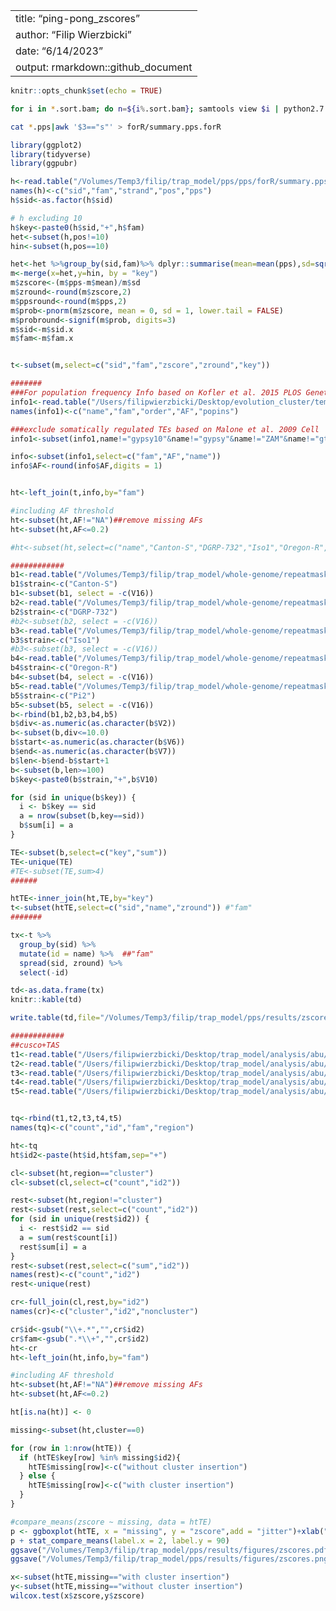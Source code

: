 
---
title: "ping-pong_zscores"
author: "Filip Wierzbicki"
date: "6/14/2023"
output: rmarkdown::github_document
---
  
```r
knitr::opts_chunk$set(echo = TRUE)
```


```bash
for i in *.sort.bam; do n=${i%.sort.bam}; samtools view $i | python2.7 /Volumes/Temp3/filip/programs/roberts_scripts/te-tools-code/piRNA/ping-pong-signature.py --sam - --max-mm 2 --sample-id ${n} > /Volumes/Temp3/filip/trap_model/pps/pps/${n}.pps ; done

cat *.pps|awk '$3=="s"' > forR/summary.pps.forR
```

```r
library(ggplot2)
library(tidyverse)
library(ggpubr)

h<-read.table("/Volumes/Temp3/filip/trap_model/pps/pps/forR/summary.pps.forR")
names(h)<-c("sid","fam","strand","pos","pps")
h$sid<-as.factor(h$sid)

# h excluding 10 
h$key<-paste0(h$sid,"+",h$fam)
het<-subset(h,pos!=10)
hin<-subset(h,pos==10)

het<-het %>%group_by(sid,fam)%>% dplyr::summarise(mean=mean(pps),sd=sqrt(var(pps)),key=key[1])
m<-merge(x=het,y=hin, by = "key")
m$zscore<-(m$pps-m$mean)/m$sd
m$zround<-round(m$zscore,2)
m$ppsround<-round(m$pps,2)
m$prob<-pnorm(m$zscore, mean = 0, sd = 1, lower.tail = FALSE)
m$probround<-signif(m$prob, digits=3)
m$sid<-m$sid.x
m$fam<-m$fam.x


t<-subset(m,select=c("sid","fam","zscore","zround","key"))

#######
###For population frequency Info based on Kofler et al. 2015 PLOS Genetics
info1<-read.table("/Users/filipwierzbicki/Desktop/evolution_cluster/temp/TEfamInfo_correct")
names(info1)<-c("name","fam","order","AF","popins")

###exclude somatically regulated TEs based on Malone et al. 2009 Cell
info1<-subset(info1,name!="gypsy10"&name!="gypsy"&name!="ZAM"&name!="gtwin"&name!="gypsy5"&name!="Tabor")

info<-subset(info1,select=c("fam","AF","name"))
info$AF<-round(info$AF,digits = 1)


ht<-left_join(t,info,by="fam")

#including AF threshold
ht<-subset(ht,AF!="NA")##remove missing AFs
ht<-subset(ht,AF<=0.2)

#ht<-subset(ht,select=c("name","Canton-S","DGRP-732","Iso1","Oregon-R","Pi2"))

############
b1<-read.table("/Volumes/Temp3/filip/trap_model/whole-genome/repeatmasker/Canton-S.fasta.out",fill=TRUE)
b1$strain<-c("Canton-S")
b1<-subset(b1, select = -c(V16))
b2<-read.table("/Volumes/Temp3/filip/trap_model/whole-genome/repeatmasker/DGRP-732.fasta.out",fill=TRUE)
b2$strain<-c("DGRP-732")
#b2<-subset(b2, select = -c(V16))
b3<-read.table("/Volumes/Temp3/filip/trap_model/whole-genome/repeatmasker/Iso1.fasta.out",fill=TRUE)
b3$strain<-c("Iso1")
#b3<-subset(b3, select = -c(V16))
b4<-read.table("/Volumes/Temp3/filip/trap_model/whole-genome/repeatmasker/Oregon-R.fasta.out",fill=TRUE)
b4$strain<-c("Oregon-R")
b4<-subset(b4, select = -c(V16))
b5<-read.table("/Volumes/Temp3/filip/trap_model/whole-genome/repeatmasker/Pi2.fasta.out",fill=TRUE)
b5$strain<-c("Pi2")
b5<-subset(b5, select = -c(V16))
b<-rbind(b1,b2,b3,b4,b5)
b$div<-as.numeric(as.character(b$V2))
b<-subset(b,div<=10.0)
b$start<-as.numeric(as.character(b$V6))
b$end<-as.numeric(as.character(b$V7))
b$len<-b$end-b$start+1
b<-subset(b,len>=100)
b$key<-paste0(b$strain,"+",b$V10)

for (sid in unique(b$key)) { 
  i <- b$key == sid
  a = nrow(subset(b,key==sid))
  b$sum[i] = a
}

TE<-subset(b,select=c("key","sum"))
TE<-unique(TE)
#TE<-subset(TE,sum>4)
######

htTE<-inner_join(ht,TE,by="key")
t<-subset(htTE,select=c("sid","name","zround")) #"fam"
#######

tx<-t %>% 
  group_by(sid) %>% 
  mutate(id = name) %>%  ##"fam"
  spread(sid, zround) %>%
  select(-id)

td<-as.data.frame(tx)
knitr::kable(td)

write.table(td,file="/Volumes/Temp3/filip/trap_model/pps/results/zscores.txt",quote = FALSE, row.names = FALSE)

############
##cusco+TAS
t1<-read.table("/Users/filipwierzbicki/Desktop/trap_model/analysis/abu/cusco_tas/gapped_combined-distinct/Canton-S_gapped_cusco_tas_summary.forR")
t2<-read.table("/Users/filipwierzbicki/Desktop/trap_model/analysis/abu/cusco_tas/gapped_combined-distinct/DGRP-732_gapped_cusco_tas_summary.forR")
t3<-read.table("/Users/filipwierzbicki/Desktop/trap_model/analysis/abu/cusco_tas/gapped_combined-distinct/Iso1_gapped_cusco_tas_summary.forR")
t4<-read.table("/Users/filipwierzbicki/Desktop/trap_model/analysis/abu/cusco_tas/gapped_combined-distinct/Oregon-R_gapped_cusco_tas_summary.forR")
t5<-read.table("/Users/filipwierzbicki/Desktop/trap_model/analysis/abu/cusco_tas/gapped_combined-distinct/Pi2_gapped_cusco_tas_summary.forR")


tq<-rbind(t1,t2,t3,t4,t5)
names(tq)<-c("count","id","fam","region")

ht<-tq
ht$id2<-paste(ht$id,ht$fam,sep="+")

cl<-subset(ht,region=="cluster")
cl<-subset(cl,select=c("count","id2"))

rest<-subset(ht,region!="cluster")
rest<-subset(rest,select=c("count","id2"))
for (sid in unique(rest$id2)) { 
  i <- rest$id2 == sid
  a = sum(rest$count[i])
  rest$sum[i] = a
}
rest<-subset(rest,select=c("sum","id2"))
names(rest)<-c("count","id2")
rest<-unique(rest)

cr<-full_join(cl,rest,by="id2")
names(cr)<-c("cluster","id2","noncluster")

cr$id<-gsub("\\+.*","",cr$id2)
cr$fam<-gsub(".*\\+","",cr$id2)
ht<-cr
ht<-left_join(ht,info,by="fam")

#including AF threshold
ht<-subset(ht,AF!="NA")##remove missing AFs
ht<-subset(ht,AF<=0.2)

ht[is.na(ht)] <- 0

missing<-subset(ht,cluster==0)

for (row in 1:nrow(htTE)) { 
  if (htTE$key[row] %in% missing$id2){
    htTE$missing[row]<-c("without cluster insertion")
  } else {
    htTE$missing[row]<-c("with cluster insertion")
  }
}

#compare_means(zscore ~ missing, data = htTE)
p <- ggboxplot(htTE, x = "missing", y = "zscore",add = "jitter")+xlab("missing piRNA cluster insertions")+ylab("ping-pong Z-score")+geom_hline(yintercept = 1.65,color="red")+theme(axis.title.x=element_blank())
p + stat_compare_means(label.x = 2, label.y = 90)
ggsave("/Volumes/Temp3/filip/trap_model/pps/results/figures/zscores.pdf",width=8,height=7)
ggsave("/Volumes/Temp3/filip/trap_model/pps/results/figures/zscores.png",width=8,height=7)

x<-subset(htTE,missing=="with cluster insertion")
y<-subset(htTE,missing=="without cluster insertion")
wilcox.test(x$zscore,y$zscore)

```

